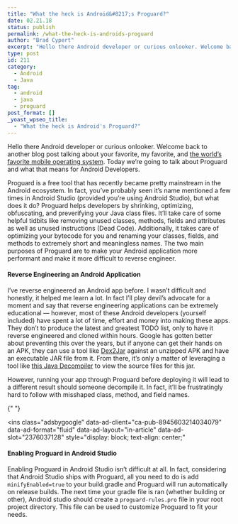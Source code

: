 ```yaml
---
title: "What the heck is Android&#8217;s Proguard?"
date: 02.21.18
status: publish
permalink: /what-the-heck-is-androids-proguard
author: "Brad Cypert"
excerpt: "Hello there Android developer or curious onlooker. Welcome back to another blog post talking about your favorite, my favorite, and the world's favorite mobile operating system. Today we're going to talk about Proguard and what that means for Android Developers."
type: post
id: 211
category:
  - Android
  - Java
tag:
  - android
  - java
  - proguard
post_format: []
_yoast_wpseo_title:
  - "What the heck is Android's Proguard?"
---
```


Hello there Android developer or curious onlooker. Welcome back to another blog post talking about your favorite, my favorite, and [the world’s favorite mobile operating system](https://www.statista.com/statistics/266136/global-market-share-held-by-smartphone-operating-systems/). Today we’re going to talk about Proguard and what that means for Android Developers.

Proguard is a free tool that has recently became pretty mainstream in the Android ecosystem. In fact, you’ve probably seen it’s name mentioned a few times in Android Studio (provided you’re using Android Studio), but what does it do? Proguard helps developers by shrinking, optimizing, obfuscating, and preverifying your Java class files. It’ll take care of some helpful tidbits like removing unused classes, methods, fields and attributes as well as unused instructions (Dead Code). Additionally, it takes care of optimizing your bytecode for you and renaming your classes, fields, and methods to extremely short and meaningless names. The two main purposes of Proguard are to make your Android application more performant and make it more difficult to reverse engineer.

#### Reverse Engineering an Android Application

I’ve reverse engineered an Android app before. I wasn’t difficult and honestly, it helped me learn a lot. In fact I’ll play devil’s advocate for a moment and say that reverse engineering applications can be extremely educational — however, most of these Android developers (yourself included) have spent a lot of time, effort and money into making these apps. They don’t to produce the latest and greatest TODO list, only to have it reverse engineered and cloned within hours. Google has gotten better about preventing this over the years, but if anyone can get their hands on an APK, they can use a tool like [Dex2Jar](https://github.com/pxb1988/dex2jar) against an unzipped APK and have an executable JAR file from it. From there, it’s only a matter of leveraging a tool like [this Java Decompiler](http://jd.benow.ca/) to view the source files for this jar.

However, running your app through Proguard before deploying it will lead to a different result should someone decompile it. In fact, it’ll be frustratingly hard to follow with misshaped class, method, and field names.

<script async="" src="//pagead2.googlesyndication.com/pagead/js/adsbygoogle.js"></script>{" "}

<ins
  class="adsbygoogle"
  data-ad-client="ca-pub-8945603214034079"
  data-ad-format="fluid"
  data-ad-layout="in-article"
  data-ad-slot="2376037128"
  style="display: block; text-align: center;"
></ins>
<script>(adsbygoogle = window.adsbygoogle || []).push({});</script>

#### Enabling Proguard in Android Studio

Enabling Proguard in Android Studio isn’t difficult at all. In fact, considering that Android Studio ships with Proguard, all you need to do is add `minifyEnabled=true` to your build.gradle and Proguard will run automatically on release builds. The next time your gradle file is ran (whether building or other), Android studio should create a `proguard-rules.pro` file in your root project directory. This file can be used to customize Proguard to fit your needs.
